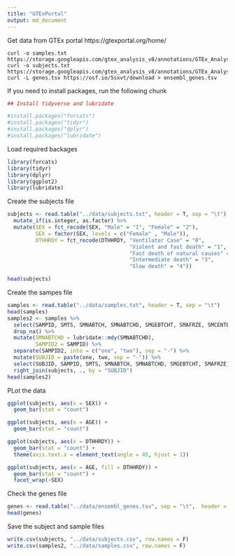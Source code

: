 ```yaml
---
title: "GTExPortal"
output: md_document
---
```



Get data from GTEx portal https://gtexportal.org/home/


```
curl -o samples.txt https://storage.googleapis.com/gtex_analysis_v8/annotations/GTEx_Analysis_v8_Annotations_SampleAttributesDS.txt
curl -o subjects.txt https://storage.googleapis.com/gtex_analysis_v8/annotations/GTEx_Analysis_v8_Annotations_SubjectPhenotypesDS.txt
curl -L genes.tsv https://osf.io/5sxvt/download > ensembl_genes.tsv
```

If you need to install packages, run the following chunk

```r

## Install tidyverse and lubridate

#install.packages("forcats")
#install.packages("tidyr")
#install.packages("dplyr")
#install.packages("lubridate")


```

Load required backages

```r

library(forcats)
library(tidyr)
library(dplyr)
library(ggplot2)
library(lubridate)

```

Create the subjects file

```r

subjects <- read.table("../data/subjects.txt", header = T, sep = "\t") %>%
  mutate_if(is.integer, as.factor) %>%
  mutate(SEX = fct_recode(SEX, "Male" = "1", "Female" = "2"),
         SEX = factor(SEX, levels = c("Female" , "Male")),
         DTHHRDY = fct_recode(DTHHRDY, "Ventilator Case" = "0",
                                       "Violent and fast death" = "1",
                                       "Fast death of natural causes" = "2",
                                       "Intermediate death" = "3",
                                       "Slow death" = "4"))

head(subjects)
```

Create the sampes file

```r

samples <- read.table("../data/samples.txt", header = T, sep = "\t") 
head(samples)
samples2 <- samples %>%
  select(SAMPID, SMTS, SMNABTCH, SMNABTCHD, SMGEBTCHT, SMAFRZE, SMCENTER, SMRIN, SMATSSCR) %>%
  drop_na() %>%
  mutate(SMNABTCHD = lubridate::mdy(SMNABTCHD),
         SAMPID2 = SAMPID) %>%
  separate(SAMPID2, into = c("one", "two"), sep = "-") %>%
  mutate(SUBJID = paste(one, two, sep = "-")) %>%
  select(SUBJID, SAMPID, SMTS, SMNABTCH, SMNABTCHD, SMGEBTCHT, SMAFRZE, SMCENTER, SMRIN, SMATSSCR) %>%
  right_join(subjects, ., by = "SUBJID")
head(samples2)
```
PLot the data

```r
ggplot(subjects, aes(x = SEX)) +
  geom_bar(stat = "count")

ggplot(subjects, aes(x = AGE)) +
  geom_bar(stat = "count")

ggplot(subjects, aes(x = DTHHRDY)) +
  geom_bar(stat = "count") +
  theme(axis.text.x = element_text(angle = 45, hjust = 1)) 

ggplot(subjects, aes(x = AGE, fill = DTHHRDY)) +
  geom_bar(stat = "count") +
  facet_wrap(~SEX)
```
Check the genes file

```r
genes <- read.table("../data/ensembl_genes.tsv", sep = "\t",  header = T, fill = T)
head(genes)
```

Save the subject and sample files

```r
write.csv(subjects, "../data/subjects.csv", row.names = F)
write.csv(samples2, "../data/samples.csv", row.names = F)
```


